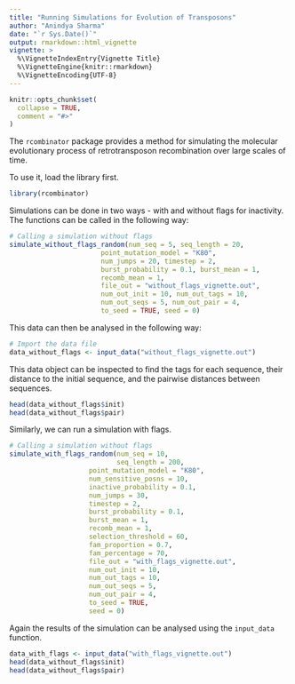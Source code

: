 ```yaml
---
title: "Running Simulations for Evolution of Transposons"
author: "Anindya Sharma"
date: "`r Sys.Date()`"
output: rmarkdown::html_vignette
vignette: >
  %\VignetteIndexEntry{Vignette Title}
  %\VignetteEngine{knitr::rmarkdown}
  %\VignetteEncoding{UTF-8}
---
```


```r
knitr::opts_chunk$set(
  collapse = TRUE,
  comment = "#>"
)
```

The `rcombinator` package provides a method for simulating the molecular
evolutionary process of retrotransposon recombination over large scales of time.

To use it, load the library first.
```r
library(rcombinator)
```

Simulations can be done in two ways - with and without flags for inactivity.
The functions can be called in the following way:

```r
# Calling a simulation without flags
simulate_without_flags_random(num_seq = 5, seq_length = 20,
                       point_mutation_model = "K80",
                       num_jumps = 20, timestep = 2,
                       burst_probability = 0.1, burst_mean = 1,
                       recomb_mean = 1,
                       file_out = "without_flags_vignette.out",
                       num_out_init = 10, num_out_tags = 10,
                       num_out_seqs = 5, num_out_pair = 4,
                       to_seed = TRUE, seed = 0)
```

This data can then be analysed in the following way:

```r
# Import the data file
data_without_flags <- input_data("without_flags_vignette.out")
```

This data object can be inspected to find the tags for each sequence, their distance to the initial sequence, and the pairwise distances between sequences.

```r
head(data_without_flags$init)
head(data_without_flags$pair)
```

Similarly, we can run a simulation with flags.

```r
# Calling a simulation without flags
simulate_with_flags_random(num_seq = 10, 
                           seq_length = 200,
                    point_mutation_model = "K80",
                    num_sensitive_posns = 10, 
                    inactive_probability = 0.1, 
                    num_jumps = 30, 
                    timestep = 2,
                    burst_probability = 0.1, 
                    burst_mean = 1,
                    recomb_mean = 1,
                    selection_threshold = 60, 
                    fam_proportion = 0.7, 
                    fam_percentage = 70,
                    file_out = "with_flags_vignette.out",
                    num_out_init = 10, 
                    num_out_tags = 10,
                    num_out_seqs = 5, 
                    num_out_pair = 4,
                    to_seed = TRUE, 
                    seed = 0)
```

Again the results of the simulation can be analysed using the `input_data` function.

```r
data_with_flags <- input_data("with_flags_vignette.out")
head(data_without_flags$init)
head(data_without_flags$pair)
```